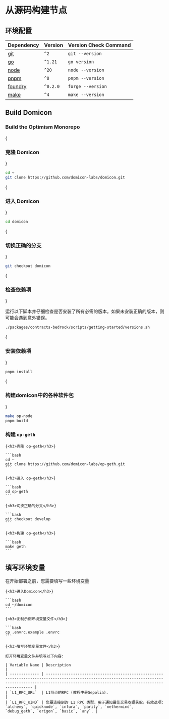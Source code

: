 # 从源码构建节点

## 环境配置

| Dependency                                                    | Version  | Version Check Command |
| ------------------------------------------------------------- | -------- | --------------------- |
| [git](https://git-scm.com/)                                   | `^2`     | `git --version`       |
| [go](https://go.dev/)                                         | `^1.21`  | `go version`          |
| [node](https://nodejs.org/en/)                                | `^20`    | `node --version`      |
| [pnpm](https://pnpm.io/installation)                          | `^8`     | `pnpm --version`      |
| [foundry](https://github.com/foundry-rs/foundry#installation) | `^0.2.0` | `forge --version`     |
| [make](https://linux.die.net/man/1/make)                      | `^4`     | `make --version`      |

## Build Domicon

### Build the Optimism Monorepo

<Steps>

{<h3>克隆 Domicon</h3>}

```bash
cd ~
git clone https://github.com/domicon-labs/domicon.git
```

{<h3>进入 Domicon</h3>}

```bash
cd domicon
```

{<h3>切换正确的分支</h3>}

```bash
git checkout domicon
```

{<h3>检查依赖项</h3>}

运行以下脚本并仔细检查是否安装了所有必需的版本。如果未安装正确的版本，则可能会遇到意外错误。

```bash
./packages/contracts-bedrock/scripts/getting-started/versions.sh
```

{<h3>安装依赖项</h3>}

```bash
pnpm install
```

{<h3>构建domicon中的各种软件包</h3>}

```bash
make op-node
pnpm build
```

</Steps>

### 构建 `op-geth`

<Steps>

    {<h3>克隆 op-geth</h3>}

    ```bash
    cd ~
    git clone https://github.com/domicon-labs/op-geth.git
    ```

    {<h3>进入 op-geth</h3>}

    ```bash
    cd op-geth
    ```

    {<h3>切换正确的分支</h3>}

    ```bash
    git checkout develop
    ```

    {<h3>构建 op-geth</h3>}

    ```bash
    make geth
    ```

</Steps>

## 填写环境变量

在开始部署之前，您需要填写一些环境变量

<Steps>

    {<h3>进入Domicon</h3>}

    ```bash
    cd ~/domicon
    ```

    {<h3>复制示例环境变量文件</h3>}

    ```bash
    cp .envrc.example .envrc
    ```

    {<h3>填写环境变量文件</h3>}

    打开环境变量文件并填写以下内容:

    | Variable Name | Description                                                                                                                                                                                                  |
    | ------------- | ------------------------------------------------------------------------------------------------------------------------------------------------------------------------------------------------------------ |
    | `L1_RPC_URL`  | L1节点的RPC (教程中是Sepolia).                                                                                                                                                          |
    | `L1_RPC_KIND` | 您要连接到的 L1 RPC 类型，用于通知最佳交易收据获取。有效选项: `alchemy`, `quicknode`, `infura`, `parity`, `nethermind`, `debug_geth`, `erigon`, `basic`, `any`. |

</Steps>